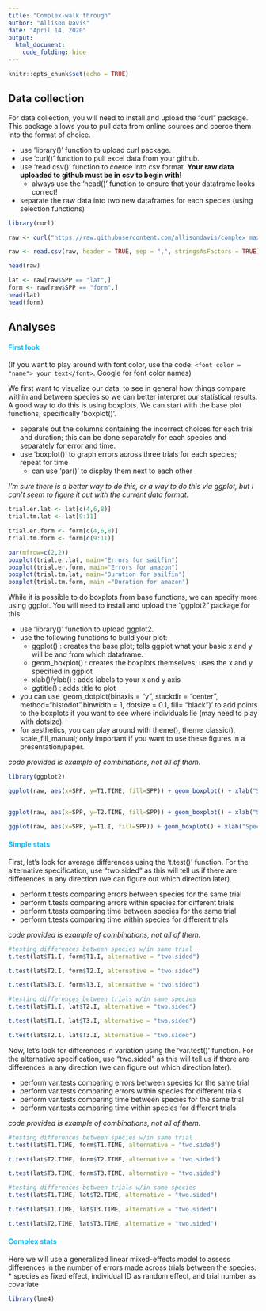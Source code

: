 ```yaml
---
title: "Complex-walk through"
author: "Allison Davis"
date: "April 14, 2020"
output: 
  html_document:
    code_folding: hide
---
```


```r
knitr::opts_chunk$set(echo = TRUE)
```

## Data collection
For data collection, you will need to install and upload the "curl" package. This package allows you to pull data from online sources and coerce them into the format of choice. 

  * use 'library()' function to upload curl package.
  * use 'curl()' function to pull excel data from your github.
  * use 'read.csv()' function to coerce into csv format. **Your raw data uploaded to github must be in csv to begin with!**
    - always use the 'head()' function to ensure that your dataframe looks correct!
  * separate the raw data into two new dataframes for each species (using selection functions)
  
```r
library(curl)

raw <- curl("https://raw.githubusercontent.com/allisondavis/complex_maze/master/adavis_complex-complete.csv")

raw <- read.csv(raw, header = TRUE, sep = ",", stringsAsFactors = TRUE)

head(raw)

lat <- raw[raw$SPP == "lat",]
form <- raw[raw$SPP == "form",]
head(lat)
head(form)

```


## Analyses

#### <font color="deepskyblue"> First look</font>

(If you want to play around with font color, use the code: `<font color = "name"> your text</font>`. Google for font color names)

We first want to visualize our data, to see in general how things compare within and between species so we can better interpret our statistical results. A good way to do this is using boxplots. We can start with the base plot functions, specifically 'boxplot()'. 

  * separate out the columns containing the incorrect choices for each trial and duration; this can be done separately for each species and separately for error and time. 
  * use 'boxplot()' to graph errors across three trials for each species; repeat for time
    - can use 'par()' to display them next to each other

*I'm sure there is a better way to do this, or a way to do this via ggplot, but I can't seem to figure it out with the current data format.*


```r

trial.er.lat <- lat[c(4,6,8)]
trial.tm.lat <- lat[9:11]

trial.er.form <- form[c(4,6,8)]
trial.tm.form <- form[c(9:11)]

par(mfrow=c(2,2))
boxplot(trial.er.lat, main="Errors for sailfin")
boxplot(trial.er.form, main="Errors for amazon")
boxplot(trial.tm.lat, main="Duration for sailfin")
boxplot(trial.tm.form, main ="Duration for amazon")

```



While it is possible to do boxplots from base functions, we can specify more using ggplot. You will need to install and upload the "ggplot2" package for this.

  * use 'library()' function to upload ggplot2.
  * use the following functions to build your plot:
    - ggplot() : creates the base plot; tells ggplot what your basic x and y will be and from which dataframe. 
    - geom_boxplot() : creates the boxplots themselves; uses the x and y specified in ggplot
    - xlab()/ylab() : adds labels to your x and y axis
    - ggtitle() : adds title to plot
  * you can use 'geom_dotplot(binaxis = "y", stackdir = "center", method="histodot",binwidth = 1,  dotsize = 0.1, fill= "black")' to add points to the boxplots if you want to see where individuals lie (may need to play with dotsize).
  * for aesthetics, you can play around with theme(), theme_classic(), scale_fill_manual; only important if you want to use these figures in a presentation/paper.

*code provided is example of combinations, not all of them.*

```r
library(ggplot2)

ggplot(raw, aes(x=SPP, y=T1.TIME, fill=SPP)) + geom_boxplot() + xlab("Species") + ylab("Time to completion (s)\n") + ggtitle("Trial 1\n") 


ggplot(raw, aes(x=SPP, y=T2.TIME, fill=SPP)) + geom_boxplot() + xlab("Species") + ylab("Time to completion (s)\n") + ggtitle("Trial 2\n") + theme_classic() + scale_fill_manual(values = c("#9C964A", "#FAD77B")) + theme(text = element_text(size = 16)) + theme(legend.position = "none")

ggplot(raw, aes(x=SPP, y=T1.I, fill=SPP)) + geom_boxplot() + xlab("Species") + ylab("Number of incorrect choices\n") + ggtitle("Trial 3\n") + theme_classic() + scale_fill_manual(values = c("#9C964A", "#FAD77B")) + theme(text = element_text(size = 16)) + theme(legend.position = "none")

```



#### <font color = "deepskyblue"> Simple stats</font>

First, let's look for average differences using the 't.test()' function. For the alternative specification, use "two.sided" as this will tell us if there are differences in any direction (we can figure out which direction later).

  * perform t.tests comparing errors between species for the same trial
  * perform t.tests comparing errors within species for different trials
  * perform t.tests comparing time between species for the same trial
  * perform t.tests comparing time within species for different trials
  
*code provided is example of combinations, not all of them.*

```r
#testing differences between species w/in same trial
t.test(lat$T1.I, form$T1.I, alternative = "two.sided")

t.test(lat$T2.I, form$T2.I, alternative = "two.sided")

t.test(lat$T3.I, form$T3.I, alternative = "two.sided")

#testing differences between trials w/in same species
t.test(lat$T1.I, lat$T2.I, alternative = "two.sided")

t.test(lat$T1.I, lat$T3.I, alternative = "two.sided")

t.test(lat$T2.I, lat$T3.I, alternative = "two.sided")

```



Now, let's look for differences in variation using the 'var.test()' function. For the alternative specification, use "two.sided" as this will tell us if there are differences in any direction (we can figure out which direction later).

  * perform var.tests comparing errors between species for the same trial
  * perform var.tests comparing errors within species for different trials
  * perform var.tests comparing time between species for the same trial
  * perform var.tests comparing time within species for different trials
  
*code provided is example of combinations, not all of them.*

```r
#testing differences between species w/in same trial
t.test(lat$T1.TIME, form$T1.TIME, alternative = "two.sided")

t.test(lat$T2.TIME, form$T2.TIME, alternative = "two.sided")

t.test(lat$T3.TIME, form$T3.TIME, alternative = "two.sided")

#testing differences between trials w/in same species
t.test(lat$T1.TIME, lat$T2.TIME, alternative = "two.sided")

t.test(lat$T1.TIME, lat$T3.TIME, alternative = "two.sided")

t.test(lat$T2.TIME, lat$T3.TIME, alternative = "two.sided")


```


#### <font color = "deepskyblue"> Complex stats</font>

Here we will use a generalized linear mixed-effects model to assess differences in the number of errors made across trials between the species.
  * species as fixed effect, individual ID as random effect, and trial number as covariate
  
```r
library(lme4)



```
  
  
  
  
  
  
  